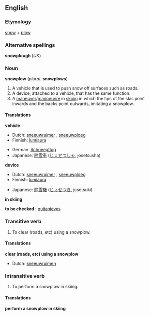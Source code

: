 ==English==

===Etymology===
[[snow]] + [[plow]]

===Alternative spellings===
'''snowplough''' (''UK'')

===Noun===
'''snowplow''' (''plural:'' '''snowplows''')

#A vehicle that is used to push snow off surfaces such as roads.
#A device, attached to a vehicle, that has the same function.
#A [[maneuver]]/[[manoeuvre]] in [[skiing]] in which the tips of the skis point inwards and the backs point outwards, imitating a snowplow.

====Translations====

'''vehicle'''
{{top}}
*Dutch: [[sneeuwruimer]] {{m}}, [[sneeuwploeg]] {{f}}
*Finnish: [[lumiaura]]
{{mid}}
*German: [[Schneepflug]] {{m}}
*Japanese: [[除雪車]] ([[じょせつしゃ]], josetsusha)
{{bottom}}

'''device'''
{{top}}
*Dutch: [[sneeuwruimer]] {{m}}, [[sneeuwploeg]] {{f}}
*Finnish: [[lumiaura]]
{{mid}}
*Japanese: [[除雪機]] ([[じょせつき]], josetsuki)
{{bottom}}

'''in skiing'''
{{top}}
{{mid}}
{{bottom}}

'''to be checked'''
{{ttbc|Spanish}}: [[quitanieves]] {{m}}

===Transitive verb===
{{en-infl-reg-consonant|snowplow||}}

#To clear (roads, etc) using a snowplow.

====Translations====

'''clear (roads, etc) using a snowplow'''
{{top}}
*Dutch: [[sneeuwruimen]]
{{mid}}
{{bottom}}

===Intransitive verb===
{{en-infl-reg-consonant|snowplow||}}

#To perform a snowplow in skiing.

====Translations====

'''perform a snowplow in skiing'''
{{top}}
{{mid}}
{{bottom}}
